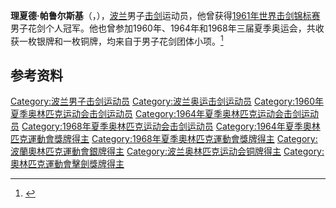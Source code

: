 '''理夏德·帕鲁尔斯基'''（{{lang-pl|Ryszard Parulski}}，{{bd|1938年|3月9日|2017年|1月10日|}}），[[波兰|波兰]]男子[[击剑|击剑]]运动员，他曾获得[[1961年世界击剑锦标赛|1961年世界击剑锦标赛]]男子花剑个人冠军。他也曾参加1960年、1964年和1968年三届夏季奥运会，共收获一枚银牌和一枚铜牌，均来自于男子花剑团体小项。<ref>{{Cite web|title=Ryszard PARULSKI|url=https://www.olympic.org/ryszard-parulski|accessdate=2021-03-08|date=2021-03-08|work=International Olympic Committee|language=en}}</ref>

== 参考资料 ==
{{reflist}}

{{世界击剑锦标赛男子花剑个人冠军}}

{{Authority control}}
{{DEFAULTSORT:Parulski, Ryszard}}
[[Category:波兰男子击剑运动员|Category:波兰男子击剑运动员]]
[[Category:波兰奥运击剑运动员|Category:波兰奥运击剑运动员]]
[[Category:1960年夏季奥林匹克运动会击剑运动员|Category:1960年夏季奥林匹克运动会击剑运动员]]
[[Category:1964年夏季奥林匹克运动会击剑运动员|Category:1964年夏季奥林匹克运动会击剑运动员]]
[[Category:1968年夏季奥林匹克运动会击剑运动员|Category:1968年夏季奥林匹克运动会击剑运动员]]
[[Category:1964年夏季奧林匹克運動會獎牌得主|Category:1964年夏季奧林匹克運動會獎牌得主]]
[[Category:1968年夏季奧林匹克運動會獎牌得主|Category:1968年夏季奧林匹克運動會獎牌得主]]
[[Category:波蘭奧林匹克運動會銀牌得主|Category:波蘭奧林匹克運動會銀牌得主]]
[[Category:波兰奥林匹克运动会铜牌得主|Category:波兰奥林匹克运动会铜牌得主]]
[[Category:奧林匹克運動會擊劍獎牌得主|Category:奧林匹克運動會擊劍獎牌得主]]

{{波兰人物小作品}}